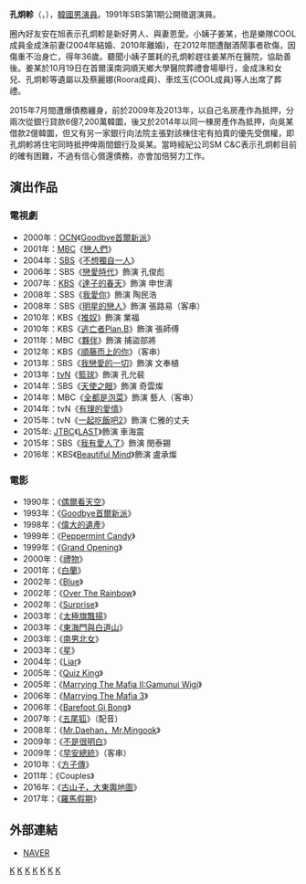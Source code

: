 {{藝人
| 姓名 = 孔炯軫
| 類型 = 男演員
| 圖片 = 
| 國籍 = {{KOR}}
| 外文名   = 공형진
| 外文     = ko
| 羅馬拼音 = Kong Hyung Jin
| 出生日期 = {{birth_date_and_age|1969|4|10}}
| 出生地 = {{KOR}}[[首爾特別市|首爾特別市]]
| 語言 = [[韓語|韓語]]
| 教育程度 = [[中央大學_(韓國)|中央大學]]戲劇電影學系
| 出道日期 = 1991年
| 出道作 =
| 經紀公司 = Signal Entertainment Group
| 兒女 = 1子
}}

'''孔炯軫'''（{{lang-ko|'''공형진'''}}，{{bd|1969年|4月10日|catIdx=K孔}}），[[韓國|韓國]][[男演員|男演員]]。1991年SBS第1期公開徵選演員。

圈內好友安在旭表示孔炯軫是新好男人、與妻恩愛。小姨子姜某，也是樂隊COOL成員金成洙前妻(2004年結婚、2010年離婚)，在2012年間遭酗酒鬧事者砍傷，因傷重不治身亡，得年36歲。聽聞小姨子噩耗的孔炯軫趕往姜某所在醫院，協助善後。姜某於10月19日在首爾漢南洞順天鄉大學醫院葬禮會場舉行，金成洙和女兒、孔炯軫等遺屬以及蔡麗娜(Roora成員)、車炫玉(COOL成員)等人出席了葬禮。

2015年7月間遭爆債務纏身，前於2009年及2013年，以自己名房產作為抵押，分兩次從銀行貸款6億7,200萬韓圜，後又於2014年以同一棟房產作為抵押，向吳某借款2億韓圜，但又有另一家銀行向法院主張對該棟住宅有拍賣的優先受償權，即孔炯軫將住宅同時抵押俾兩間銀行及吳某。當時經紀公司SM C&C表示孔炯軫目前的確有困難，不過有信心償還債務，亦會加倍努力工作。

==演出作品==
===電視劇===
*2000年：[[OCN|OCN]]《[[Goodbye首爾新派|Goodbye首爾新派]]》
*2001年：[[文化廣播_(韓國)|MBC]]《[[戀人們_(電視劇)|戀人們]]》
*2004年：[[SBS_(韓國)|SBS]]《[[不想獨自一人|不想獨自一人]]》
*2006年：SBS《[[戀愛時代_(韓國電視劇)|戀愛時代]]》飾演 孔俊彪
*2007年：[[韓國放送公社|KBS]]《[[達子的春天|達子的春天]]》飾演 申世濤
*2008年：SBS《[[我愛你_(韓國電視劇)|我愛你]]》飾演 陶民浩
*2008年：SBS《[[明星的戀人|明星的戀人]]》飾演 張路易（客串）
*2010年：KBS《[[推奴|推奴]]》飾演 業福
*2010年：KBS《[[逃亡者Plan.B|逃亡者Plan.B]]》飾演 張師傅
*2011年：MBC《[[夥伴_(韓國電視劇)|夥伴]]》飾演 捕盜部將
*2012年：KBS《[[順藤而上的你|順藤而上的你]]》（客串）
*2013年：SBS《[[我戀愛的一切|我戀愛的一切]]》飾演 文奉植
*2013年：[[tvN|tvN]]《[[籃球_(電視劇)|籃球]]》飾演 孔允裴
*2014年：SBS《[[天使之眼|天使之眼]]》飾演 奇雲燦
*2014年：MBC《[[全都是泡菜|全都是泡菜]]》飾演 藝人（客串）
*2014年：tvN《[[有理的愛情|有理的愛情]]》
*2015年：tvN《[[一起吃飯吧2|一起吃飯吧2]]》飾演 仁雅的丈夫
*2015年: [[JTBC|JTBC]]《[[LAST_(電視劇)|LAST]]》飾演 車海震
*2015年：SBS《[[我有愛人了|我有愛人了]]》飾演 閔泰錫
*2016年：KBS《[[Beautiful_Mind|Beautiful Mind]]》飾演 盧承燦

===電影===
*1990年：《[[偶爾看天空|偶爾看天空]]》
*1993年：《[[Goodbye首爾新派|Goodbye首爾新派]]》
*1998年：《[[偉大的遺產_(電影)|偉大的遺產]]》
*1999年：《[[Peppermint_Candy|Peppermint Candy]]》
*1999年：《[[Grand_Opening|Grand Opening]]》
*2000年：《[[禮物_(電影)|禮物]]》
*2001年：《[[白蘭_(電影)|白蘭]]》
*2002年：《[[Blue_(電影)|Blue]]》
*2002年：《[[Over_The_Rainbow_(電影)|Over The Rainbow]]》
*2002年：《[[Surprise|Surprise]]》
*2003年：《[[太極旗飄揚|太極旗飄揚]]》
*2003年：《[[東海門與白道山|東海門與白道山]]》
*2003年：《[[南男北女|南男北女]]》
*2003年：《[[星_(電影)|星]]》
*2004年：《[[Liar|Liar]]》
*2005年：《[[Quiz_King|Quiz King]]》
*2005年：《[[Marrying_The_Mafia_II:Gamunui_Wigi|Marrying The Mafia II:Gamunui Wigi]]》
*2006年：《[[Marrying_The_Mafia_3|Marrying The Mafia 3]]》
*2006年：《[[Barefoot_Gi_Bong|Barefoot Gi Bong]]》
*2007年：《[[五尾狐|五尾狐]]》（配音）
*2008年：《[[Mr.Daehan，Mr.Mingook|Mr.Daehan，Mr.Mingook]]》
*2009年：《[[不是很明白|不是很明白]]》
*2009年：《[[早安總統|早安總統]]》（客串）
*2010年：《[[方子傳|方子傳]]》
*2011年：《Couples》
*2016年：《[[古山子，大東輿地圖|古山子，大東輿地圖]]》
*2017年：《[[羅馬假期_(韓國電影)|羅馬假期]]》

==外部連結==
*[http://people.search.naver.com/search.naver?where=nexearch&query=%EA%B3%B5%ED%98%95%EC%A7%84&sm=tab_etc&ie=utf8&key=PeopleService&os=96223 NAVER] {{Wayback|url=http://people.search.naver.com/search.naver?where=nexearch&query=%EA%B3%B5%ED%98%95%EC%A7%84&sm=tab_etc&ie=utf8&key=PeopleService&os=96223 |date=20200418194757 }}{{ko}}
{{Signal Entertainment Group}}
[[Category:韓國電視演員|K]]
[[Category:韓國電影演員|K]]
[[Category:韓國音樂劇演員|K]]
[[Category:韓國舞台演員|K]]
[[Category:韓國中央大學校友|K]]
[[Category:首爾特別市出身人物|K]]
[[Category:孔姓|K]]